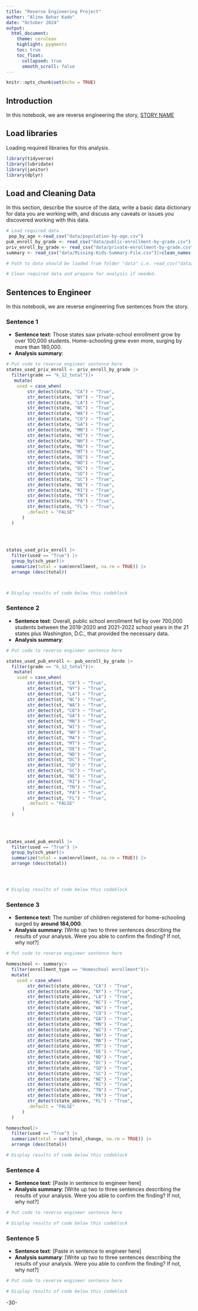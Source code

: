 ```yaml
---
title: "Reverse Engineering Project"
author: "Aline Behar Kado"
date: "October 2024"
output:
  html_document:
    theme: cerulean
    highlight: pygments
    toc: true
    toc_float:
      collapsed: true
      smooth_scroll: false
---
```


```r
knitr::opts_chunk$set(echo = TRUE)
```

## Introduction

In this notebook, we are reverse engineering the story, [STORY NAME](STORY%20URL)

## Load libraries

Loading required libraries for this analysis.

```r
library(tidyverse)
library(lubridate)
library(janitor)
library(dplyr)

```

## Load and Cleaning Data

In this section, describe the source of the data, write a basic data dictionary for data you are working with, and discuss any caveats or issues you discovered working with this data.

```r
# Load required data
 pop_by_age <-read_csv("data/population-by-age.csv")
pub_enroll_by_grade <- read_csv("data/public-enrollment-by-grade.csv")
priv_enroll_by_grade <- read_csv("data/private-enrollment-by-grade.csv")
summary <- read_csv("data/Missing-Kids-Summary-File.csv")|>clean_names()

# Path to data should be loaded from folder "data" i.e. read_csv("data/name_of_data.csv")

# Clean required data and prepare for analysis if needed. 


```

## Sentences to Engineer

In this notebook, we are reverse engineering five sentences from the story.

### Sentence 1

-   **Sentence text**: Those states saw private-school enrollment grow by over 100,000 students. Home-schooling grew even more, surging by more than 180,000.
-   **Analysis summary**:

```r
# Put code to reverse engineer sentence here
states_used_priv_enroll <- priv_enroll_by_grade |> 
  filter(grade == "k_12_total")|>
   mutate(
    used = case_when(
        str_detect(state, "CA") ~ "True",
        str_detect(state, "NY") ~ "True",
        str_detect(state, "LA") ~ "True",
        str_detect(state, "NC") ~ "True",
        str_detect(state, "WA") ~ "True",
        str_detect(state, "CO") ~ "True",
        str_detect(state, "GA") ~ "True",
        str_detect(state, "MN") ~ "True",
        str_detect(state, "WI") ~ "True",
        str_detect(state, "NH") ~ "True",
        str_detect(state, "MA") ~ "True",
        str_detect(state, "MT") ~ "True",
        str_detect(state, "DE") ~ "True",
        str_detect(state, "ND") ~ "True",
        str_detect(state, "DC") ~ "True",
        str_detect(state, "SD") ~ "True",
        str_detect(state, "SC") ~ "True",
        str_detect(state, "NE") ~ "True",
        str_detect(state, "RI") ~ "True",
        str_detect(state, "TN") ~ "True",
        str_detect(state, "PA") ~ "True",
        str_detect(state, "FL") ~ "True",
        .default = "FALSE"
      )
  )
  
  
  

states_used_priv_enroll |> 
  filter(used == "True") |>
  group_by(sch_year)|>
  summarize(total = sum(enrollment, na.rm = TRUE)) |>
  arrange (desc(total))



# Display results of code below this codeblock

```

### Sentence 2

-   **Sentence text**: Overall, public school enrollment fell by over 700,000 students between the 2019-2020 and 2021-2022 school years in the 21 states plus Washington, D.C., that provided the necessary data.
-   **Analysis summary**:

```r
# Put code to reverse engineer sentence here

states_used_pub_enroll <- pub_enroll_by_grade |> 
  filter(grade == "k_12_total")|>
   mutate(
    used = case_when(
        str_detect(st, "CA") ~ "True",
        str_detect(st, "NY") ~ "True",
        str_detect(st, "LA") ~ "True",
        str_detect(st, "NC") ~ "True",
        str_detect(st, "WA") ~ "True",
        str_detect(st, "CO") ~ "True",
        str_detect(st, "GA") ~ "True",
        str_detect(st, "MN") ~ "True",
        str_detect(st, "WI") ~ "True",
        str_detect(st, "NH") ~ "True",
        str_detect(st, "MA") ~ "True",
        str_detect(st, "MT") ~ "True",
        str_detect(st, "DE") ~ "True",
        str_detect(st, "ND") ~ "True",
        str_detect(st, "DC") ~ "True",
        str_detect(st, "SD") ~ "True",
        str_detect(st, "SC") ~ "True",
        str_detect(st, "NE") ~ "True",
        str_detect(st, "RI") ~ "True",
        str_detect(st, "TN") ~ "True",
        str_detect(st, "PA") ~ "True",
        str_detect(st, "FL") ~ "True",
        .default = "FALSE"
      )
  )
  
  
  

states_used_pub_enroll |> 
  filter(used == "True") |>
  group_by(sch_year)|>
  summarize(total = sum(enrollment, na.rm = TRUE)) |>
  arrange (desc(total))




# Display results of code below this codeblock

```

### Sentence 3

-   **Sentence text**: The number of children registered for home-schooling surged by **around 184,000**.
-   **Analysis summary**: [Write up two to three sentences describing the results of your analysis. Were you able to confirm the finding? If not, why not?]

```r
# Put code to reverse engineer sentence here

homeschool <- summary|>
  filter(enrollment_type == "Homeschool enrollment")|>
  mutate(
    used = case_when(
        str_detect(state_abbrev, "CA") ~ "True",
        str_detect(state_abbrev, "NY") ~ "True",
        str_detect(state_abbrev, "LA") ~ "True",
        str_detect(state_abbrev, "NC") ~ "True",
        str_detect(state_abbrev, "WA") ~ "True",
        str_detect(state_abbrev, "CO") ~ "True",
        str_detect(state_abbrev, "GA") ~ "True",
        str_detect(state_abbrev, "MN") ~ "True",
        str_detect(state_abbrev, "WI") ~ "True",
        str_detect(state_abbrev, "NH") ~ "True",
        str_detect(state_abbrev, "MA") ~ "True",
        str_detect(state_abbrev, "MT") ~ "True",
        str_detect(state_abbrev, "DE") ~ "True",
        str_detect(state_abbrev, "ND") ~ "True",
        str_detect(state_abbrev, "DC") ~ "True",
        str_detect(state_abbrev, "SD") ~ "True",
        str_detect(state_abbrev, "SC") ~ "True",
        str_detect(state_abbrev, "NE") ~ "True",
        str_detect(state_abbrev, "RI") ~ "True",
        str_detect(state_abbrev, "TN") ~ "True",
        str_detect(state_abbrev, "PA") ~ "True",
        str_detect(state_abbrev, "FL") ~ "True",
        .default = "FALSE"
      )
  )

homeschool|>
  filter(used == "True") |>
  summarize(total = sum(total_change, na.rm = TRUE)) |>
  arrange (desc(total))

# Display results of code below this codeblock

```

### Sentence 4

-   **Sentence text**: [Paste in sentence to engineer here]
-   **Analysis summary**: [Write up two to three sentences describing the results of your analysis. Were you able to confirm the finding? If not, why not?]

```r
# Put code to reverse engineer sentence here

# Display results of code below this codeblock

```

### Sentence 5

-   **Sentence text**: [Paste in sentence to engineer here]
-   **Analysis summary**: [Write up two to three sentences describing the results of your analysis. Were you able to confirm the finding? If not, why not?]

```r
# Put code to reverse engineer sentence here

# Display results of code below this codeblock

```

-30-
